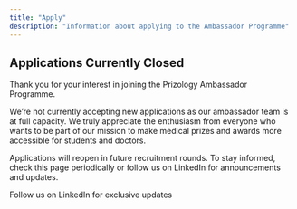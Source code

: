 ```yaml
---
title: "Apply"
description: "Information about applying to the Ambassador Programme"
---
```


## Applications Currently Closed

Thank you for your interest in joining the Prizology Ambassador Programme.

We’re not currently accepting new applications as our ambassador team is at full capacity. We truly appreciate the enthusiasm from everyone who wants to be part of our mission to make medical prizes and awards more accessible for students and doctors.

Applications will reopen in future recruitment rounds. To stay informed, check this page periodically or follow us on LinkedIn for announcements and updates.

<Card title="LinkedIn" icon="linkedin" iconType="duotone" href="https://www.linkedin.com/company/prizology" cta="Follow">
  Follow us on LinkedIn for exclusive updates
</Card>


